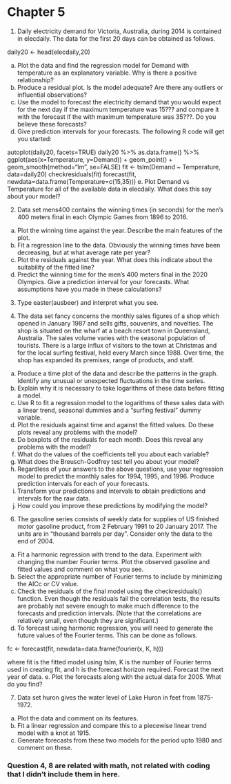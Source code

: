# Chapter 5

1. Daily electricity demand for Victoria, Australia, during 2014 is contained in elecdaily. The data for the first 20 days can be obtained as follows.

daily20 <- head(elecdaily,20)

a. Plot the data and find the regression model for Demand with temperature as an explanatory variable. Why is there a positive relationship?
b. Produce a residual plot. Is the model adequate? Are there any outliers or influential observations?
c. Use the model to forecast the electricity demand that you would expect for the next day if the maximum temperature was 15??? and compare it with the forecast if the with maximum temperature was 35???. Do you believe these forecasts?
d. Give prediction intervals for your forecasts. The following R code will get you started:

autoplot(daily20, facets=TRUE)
daily20 %>% 
  as.data.frame() %>%
  ggplot(aes(x=Temperature, y=Demand)) + 
    geom_point() +
    geom_smooth(method="lm", se=FALSE)
fit <- tslm(Demand ~ Temperature, data=daily20)
checkresiduals(fit)
forecast(fit, newdata=data.frame(Temperature=c(15,35)))
e. Plot Demand vs Temperature for all of the available data in elecdaily. What does this say about your model?

2. Data set mens400 contains the winning times (in seconds) for the men's 400 meters final in each Olympic Games from 1896 to 2016.

a. Plot the winning time against the year. Describe the main features of the plot.
b. Fit a regression line to the data. Obviously the winning times have been decreasing, but at what average rate per year?
c. Plot the residuals against the year. What does this indicate about the suitability of the fitted line?
d. Predict the winning time for the men's 400 meters final in the 2020 Olympics. Give a prediction interval for your forecasts. What assumptions have you made in these calculations?

3. Type easter(ausbeer) and interpret what you see.

5. The data set fancy concerns the monthly sales figures of a shop which opened in January 1987 and sells gifts, souvenirs, and novelties. The shop is situated on the wharf at a beach resort town in Queensland, Australia. The sales volume varies with the seasonal population of tourists. There is a large influx of visitors to the town at Christmas and for the local surfing festival, held every March since 1988. Over time, the shop has expanded its premises, range of products, and staff.

a. Produce a time plot of the data and describe the patterns in the graph. Identify any unusual or unexpected fluctuations in the time series.
b. Explain why it is necessary to take logarithms of these data before fitting a model.
c. Use R to fit a regression model to the logarithms of these sales data with a linear trend, seasonal dummies and a "surfing festival" dummy variable.
d. Plot the residuals against time and against the fitted values. Do these plots reveal any problems with the model?
e. Do boxplots of the residuals for each month. Does this reveal any problems with the model?
f. What do the values of the coefficients tell you about each variable?
g. What does the Breusch-Godfrey test tell you about your model?
h. Regardless of your answers to the above questions, use your regression model to predict the monthly sales for 1994, 1995, and 1996. Produce prediction intervals for each of your forecasts.
i. Transform your predictions and intervals to obtain predictions and intervals for the raw data.
j. How could you improve these predictions by modifying the model?

6. The gasoline series consists of weekly data for supplies of US finished motor gasoline product, from 2 February 1991 to 20 January 2017. The units are in "thousand barrels per day". Consider only the data to the end of 2004.

a. Fit a harmonic regression with trend to the data. Experiment with changing the number Fourier terms. Plot the observed gasoline and fitted values and comment on what you see.
b. Select the appropriate number of Fourier terms to include by minimizing the AICc or CV value.
c. Check the residuals of the final model using the checkresiduals() function. Even though the residuals fail the correlation tests, the results are probably not severe enough to make much difference to the forecasts and prediction intervals. (Note that the correlations are relatively small, even though they are significant.)
d. To forecast using harmonic regression, you will need to generate the future values of the Fourier terms. This can be done as follows.

fc <- forecast(fit, newdata=data.frame(fourier(x, K, h)))

where fit is the fitted model using tslm, K is the number of Fourier terms used in creating fit, and h is the forecast horizon required. Forecast the next year of data.
e. Plot the forecasts along with the actual data for 2005. What do you find?

7. Data set huron gives the water level of Lake Huron in feet from 1875-1972.

a. Plot the data and comment on its features.
b. Fit a linear regression and compare this to a piecewise linear trend model with a knot at 1915.
c. Generate forecasts from these two models for the period upto 1980 and comment on these.

### Question 4, 8 are related with math, not related with coding that I didn't include them in here.